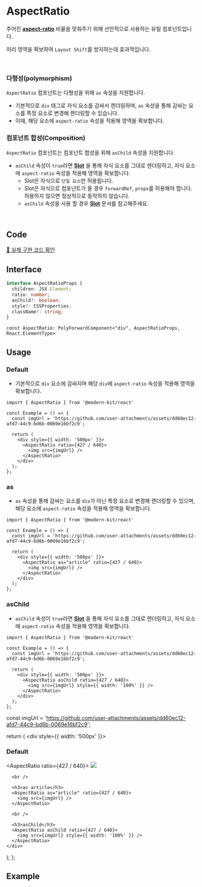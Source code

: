 
# AspectRatio

주어진 **[aspect-ratio](https://developer.mozilla.org/en-US/docs/Web/CSS/aspect-ratio)** 비율을 맞춰주기 위해 선언적으로 사용하는 유틸 컴포넌트입니다.

미리 영역을 확보하여 `Layout Shift`를 방지하는데 효과적입니다.

<br />

### 다형성(polymorphism)
`AspectRatio` 컴포넌트는 다형성을 위해 `as` 속성을 지원합니다.

- 기본적으로 `div` 태그로 자식 요소를 감싸서 렌더링하며, `as` 속성을 통해 감싸는 요소를 특정 요소로 변경해 렌더링할 수 있습니다. 
- 이때, 해당 요소에 `aspect-ratio` 속성을 적용해 영역을 확보합니다.

### 컴포넌트 합성(Composition)
`AspectRatio` 컴포넌트는 컴포넌트 합성을 위해 `asChild` 속성을 지원합니다.

- `asChild` 속성이 `true`라면 **[Slot](https://modern-agile-team.github.io/modern-kit/docs/react/components/Slot)** 을 통해 자식 요소를 그대로 렌더링하고, 자식 요소에 `aspect-ratio` 속성을 적용해 영역을 확보합니다.
  - Slot은 자식으로 `단일 요소`만 허용됩니다.
  - Slot은 자식으로 컴포넌트가 올 경우 `forwardRef`, `props`를 허용해야 합니다. 허용하지 않으면 정상적으로 동작하지 않습니다.
  - `asChild` 속성을 사용 할 경우 **[Slot](https://modern-agile-team.github.io/modern-kit/docs/react/components/Slot)** 문서를 참고해주세요.

<br />

## Code
[🔗 실제 구현 코드 확인](https://github.com/modern-agile-team/modern-kit/blob/main/packages/react/src/components/AspectRatio/index.tsx)

## Interface
```ts title="typescript"
interface AspectRatioProps {
  children: JSX.Element;
  ratio: number;
  asChild?: boolean;
  style?: CSSProperties;
  className?: string;
}
```
```tsx title="typescript"
const AspectRatio: PolyForwardComponent<"div", AspectRatioProps, React.ElementType>
```

## Usage
### Default
- 기본적으로 `div` 요소에 감싸지며 해당 `div`에 `aspect-ratio` 속성을 적용해 영역을 확보합니다.
```tsx title="typescript"
import { AspectRatio } from '@modern-kit/react'

const Example = () => {
  const imgUrl = 'https://github.com/user-attachments/assets/dd60ec12-afd7-44c9-bd6b-0069e16bf2c9';

  return (
    <div style={{ width: '500px' }}>
      <AspectRatio ratio={427 / 640}>
        <img src={imgUrl} />
      </AspectRatio>
    </div>
  );
};
```

### as
- `as` 속성을 통해 감싸는 요소를 `div`가 아닌 특정 요소로 변경해 렌더링할 수 있으며, 해당 요소에 `aspect-ratio` 속성을 적용해 영역을 확보합니다.
```tsx title="typescript"
import { AspectRatio } from '@modern-kit/react'

const Example = () => {
  const imgUrl = 'https://github.com/user-attachments/assets/dd60ec12-afd7-44c9-bd6b-0069e16bf2c9';

  return (
    <div style={{ width: '500px' }}>
      <AspectRatio as="article" ratio={427 / 640}>
        <img src={imgUrl} />
      </AspectRatio>
    </div>
  );
};
```

### asChild
- `asChild` 속성이 `true`라면 **[Slot](https://modern-agile-team.github.io/modern-kit/docs/react/components/Slot)** 을 통해 자식 요소를 그대로 렌더링하고, 자식 요소에 `aspect-ratio` 속성을 적용해 영역을 확보합니다.
```tsx title="typescript"
import { AspectRatio } from '@modern-kit/react'

const Example = () => {
  const imgUrl = 'https://github.com/user-attachments/assets/dd60ec12-afd7-44c9-bd6b-0069e16bf2c9';

  return (
    <div style={{ width: '500px' }}>
      <AspectRatio asChild ratio={427 / 640}>
        <img src={imgUrl} style={{ width: '100%' }} />
      </AspectRatio>
    </div>
  );
};
```

  const imgUrl = 'https://github.com/user-attachments/assets/dd60ec12-afd7-44c9-bd6b-0069e16bf2c9';

  return (
    <div style={{ width: '500px' }}>
      <h3>Default</h3>
      <AspectRatio ratio={427 / 640}>
        <img src={imgUrl} />
      </AspectRatio>

      <br />

      <h3>as article</h3>
      <AspectRatio as="article" ratio={427 / 640}>
        <img src={imgUrl} />
      </AspectRatio>

      <br />

      <h3>asChild</h3>
      <AspectRatio asChild ratio={427 / 640}>
        <img src={imgUrl} style={{ width: '100%' }} />
      </AspectRatio>
    </div>
  );
};

## Example

<Example />



